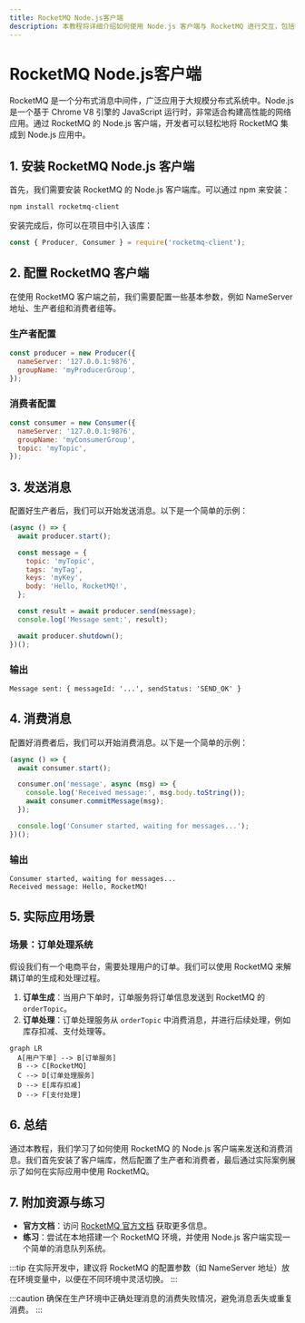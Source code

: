 ```yaml
---
title: RocketMQ Node.js客户端
description: 本教程将详细介绍如何使用 Node.js 客户端与 RocketMQ 进行交互，包括安装、配置、发送和消费消息的完整流程。
---
```


# RocketMQ Node.js客户端

RocketMQ 是一个分布式消息中间件，广泛应用于大规模分布式系统中。Node.js 是一个基于 Chrome V8 引擎的 JavaScript 运行时，非常适合构建高性能的网络应用。通过 RocketMQ 的 Node.js 客户端，开发者可以轻松地将 RocketMQ 集成到 Node.js 应用中。

## 1. 安装 RocketMQ Node.js 客户端

首先，我们需要安装 RocketMQ 的 Node.js 客户端库。可以通过 npm 来安装：

```bash
npm install rocketmq-client
```

安装完成后，你可以在项目中引入该库：

```javascript
const { Producer, Consumer } = require('rocketmq-client');
```

## 2. 配置 RocketMQ 客户端

在使用 RocketMQ 客户端之前，我们需要配置一些基本参数，例如 NameServer 地址、生产者组和消费者组等。

### 生产者配置

```javascript
const producer = new Producer({
  nameServer: '127.0.0.1:9876',
  groupName: 'myProducerGroup',
});
```

### 消费者配置

```javascript
const consumer = new Consumer({
  nameServer: '127.0.0.1:9876',
  groupName: 'myConsumerGroup',
  topic: 'myTopic',
});
```

## 3. 发送消息

配置好生产者后，我们可以开始发送消息。以下是一个简单的示例：

```javascript
(async () => {
  await producer.start();

  const message = {
    topic: 'myTopic',
    tags: 'myTag',
    keys: 'myKey',
    body: 'Hello, RocketMQ!',
  };

  const result = await producer.send(message);
  console.log('Message sent:', result);

  await producer.shutdown();
})();
```

### 输出

```plaintext
Message sent: { messageId: '...', sendStatus: 'SEND_OK' }
```

## 4. 消费消息

配置好消费者后，我们可以开始消费消息。以下是一个简单的示例：

```javascript
(async () => {
  await consumer.start();

  consumer.on('message', async (msg) => {
    console.log('Received message:', msg.body.toString());
    await consumer.commitMessage(msg);
  });

  console.log('Consumer started, waiting for messages...');
})();
```

### 输出

```plaintext
Consumer started, waiting for messages...
Received message: Hello, RocketMQ!
```

## 5. 实际应用场景

### 场景：订单处理系统

假设我们有一个电商平台，需要处理用户的订单。我们可以使用 RocketMQ 来解耦订单的生成和处理过程。

1. **订单生成**：当用户下单时，订单服务将订单信息发送到 RocketMQ 的 `orderTopic`。
2. **订单处理**：订单处理服务从 `orderTopic` 中消费消息，并进行后续处理，例如库存扣减、支付处理等。

```mermaid
graph LR
  A[用户下单] --> B[订单服务]
  B --> C[RocketMQ]
  C --> D[订单处理服务]
  D --> E[库存扣减]
  D --> F[支付处理]
```

## 6. 总结

通过本教程，我们学习了如何使用 RocketMQ 的 Node.js 客户端来发送和消费消息。我们首先安装了客户端库，然后配置了生产者和消费者，最后通过实际案例展示了如何在实际应用中使用 RocketMQ。

## 7. 附加资源与练习

- **官方文档**：访问 [RocketMQ 官方文档](https://rocketmq.apache.org/docs/) 获取更多信息。
- **练习**：尝试在本地搭建一个 RocketMQ 环境，并使用 Node.js 客户端实现一个简单的消息队列系统。

:::tip
在实际开发中，建议将 RocketMQ 的配置参数（如 NameServer 地址）放在环境变量中，以便在不同环境中灵活切换。
:::

:::caution
确保在生产环境中正确处理消息的消费失败情况，避免消息丢失或重复消费。
:::